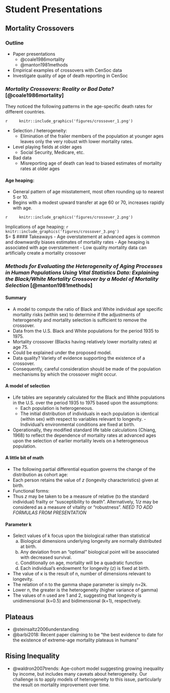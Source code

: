# Student Presentations
## Mortality Crossovers

### Outline
- Paper presentations
  - @coale1986mortality
  - @manton1981methods
- Empirical examples of crossovers with CenSoc data
- Investigate quality of age of death reporting in CenSoc

### _Mortality Crossovers: Reality or Bad Data?_ [@coale1986mortality]
They noticed the following patterns in the age-specific death rates for different countries. 

```r
    knitr::include_graphics('figures/crossover_1.png')
    ```   
    

- Selection / heterogeneity:
  - Elimination of the frailer members of the population at younger ages leaves only the very robust with lower mortality rates.
- Level playing fields at older ages
  - Social Security, Medicare, etc.
- Bad data
  - Misreporting age of death can lead to biased estimates of mortality rates at older ages


#### Age heaping:
- General pattern of age misstatement, most often rounding up to nearest 5 or 10.
- Begins with a modest upward transfer at age 60 or 70, increases rapidly with age.

```r
    knitr::include_graphics('figures/crossover_2.png')
    ```  

  Implications of age heaping:
```r
    knitr::include_graphics('figures/crossover_3.png')
    ```  
$\text{age heaping on age 70}= \frac{Pop_{70}}{(Pop_{69}+Pop_{71})/2} $
#### Takeaways
- Age overstatement at advanced ages is common and downwardly biases estimates of mortality rates
- Age heaping is associated with age overstatement
- Low quality mortality data can artificially create a mortality crossover


### _Methods for Evaluating the Heterogeneity of Aging Processes in Human Populations Using Vital Statistics Data: Explaining the Black/White Mortality Crossover by a Model of Mortality Selection_ [@manton1981methods]

#### Summary
- A model to compute the ratio of Black and White individual age specific mortality risks (within sex) to determine if the adjustments of heterogeneity and mortality selection is sufficient to remove the crossover.
- Data from the U.S. Black and White populations for the period 1935 to 1975.
- Mortality crossover (Blacks having relatively lower mortality rates) at age 75.
- Could be explained under the proposed model.
- Data quality? Variety of evidence supporting the existence of a crossover.
- Consequently, careful consideration should be made of the population
mechanisms by which the crossover might occur.

#### A model of selection
- Life tables are separately calculated for the Black and White populations in the U.S. over the period 1935 to 1975 based upon the assumptions:
  - Each population is heterogeneous.
  - The initial distribution of individuals in each population is identical (within sex) with respect to variables relevant to longevity.
  -Individual's environmental conditions are fixed at birth.
- Operationally, they modified standard life table calculations (Chiang, 1968) to reflect the dependence of mortality rates at advanced ages upon the selection of earlier mortality levels on a heterogeneous population.

#### A little bit of math
- The following partial differential equation governs the change of the distribution as cohort age:
\begin{equation}
\frac{\partial f_{x}(z)}{\partial x}= f_{x}(z)(\bar{\mu}_{x}-\mu_{x}(z))
\end{equation}
- Each person retains the value of $z$ (longevity characteristics) given at birth.
- Functional forms: 
\begin{equation}
\mu_{x}(z)=z\mu_{x}(1)= z\mu_{x}
\end{equation}
- Thus $z$ may be taken to be a measure of relative (to the standard individual) frailty or "susceptibility to death". Alternatively, $1/z$ may be considered as a measure of vitality or "robustness". 
*NEED TO ADD FORMULAS FROM PRESENTATION*

#### Parameter k
- Select values of k focus upon the biological rather than statistical
  a. Biological dimensions underlying longevity are normally distributed at birth.
  b. Any deviation from an "optimal" biological point will be associated with decreased survival.
  c. Conditionally on age, mortality will be a quadratic function
  d. Each individual's endowment for longevity (z) is fixed at birth.
- The value of к is the result of n, number of dimensions relevant to longevity.
- The relation of n to the gamma shape parameter is simply n=2k.
- Lower n, the greater is the heterogeneity (higher variance of gamma)
- The values of n used are 1 and 2, suggesting that longevity is unidimensional (k=0.5) and bidimensional (k=1), respectively.

## Plateaus
- @steinsaltz2006understanding
- @barbi2018: Recent paper claiming to be “the best evidence to date for the existence of extreme-age mortality plateaus in humans”

## Rising Inequality
- @waldron2007trends: Age-cohort model suggesting growing inequality by income, but includes many caveats about heterogeneity. Our challenge is to apply models of heterogeneity to this issue, particularly the result on mortality improvement over time.


